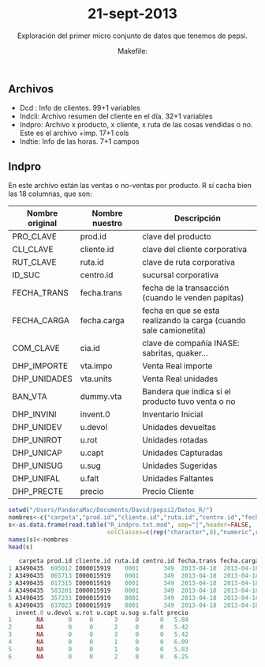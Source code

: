 % 21-sept-2013
% Exploración del primer micro conjunto de datos que tenemos de pepsi.
% Makefile: 

Archivos
--------------------------------------------------------------------------------------------------
- Dcd : Info de clientes. 99+1 variables
- Indcli: Archivo resumen del cliente en el día. 32+1 variables
- Indpro: Archivo x producto, x cliente, x ruta de las cosas vendidas o no. Este es el archivo +imp. 17+1 cols
- Indtie: Info de las horas. 7+1 campos

Indpro
--------------------------------------------------------------------------------------------------

En este archivo están las ventas o no-ventas por producto. R sí cacha bien las 18 columnas, que son:

Nombre original | Nombre nuestro  | Descripción
--------------- | --------------- | ----------------------------
PRO_CLAVE       | prod.id         |   clave del producto
CLI_CLAVE	      | cliente.id      |   clave del cliente corporativa
RUT_CLAVE	      | ruta.id         |   clave de ruta corporativa
ID_SUC	        | centro.id       |   sucursal corporativa
FECHA_TRANS	    | fecha.trans     |   fecha de la transacción (cuando le venden papitas)
FECHA_CARGA	    | fecha.carga     |   fecha en que se esta realizando la carga (cuando sale camionetita)
COM_CLAVE	      | cia.id          |   clave de compañía INASE: sabritas, quaker...
DHP_IMPORTE	    | vta.impo        |   Venta Real  importe
DHP_UNIDADES	  | vta.units       |   Venta Real unidades
BAN_VTA	        | dummy.vta       |   Bandera que indica si el producto tuvo venta o no
DHP_INVINI	    | invent.0        |   Inventario Inicial
DHP_UNIDEV	    | u.devol         |   Unidades devueltas
DHP_UNIROT	    | u.rot           |   Unidades rotadas
DHP_UNICAP	    | u.capt          |   Unidades Capturadas
DHP_UNISUG	    | u.sug           |   Unidades Sugeridas
DHP_UNIFAL	    | u.falt          |   Unidades Faltantes
DHP_PRECTE	    | precio          |   Precio Cliente



```r
setwd("/Users/PandoraMac/Documents/David/pepsi2/Datos_R/")
nombres<-c("carpeta","prod.id","cliente.id","ruta.id","centro.id","fecha.trans","fecha.carga","cia.id","vta.imp","vta.units","dummy.vta","invent.0","u.devol","u.rot","u.capt","u.sug", "u.falt","precio")
s<-as.data.frame(read.table("R_indpro.txt.mod", sep="|",header=FALSE,
                            colClasses=c(rep("character",8),"numeric",rep("integer",8),"numeric")))
names(s)<-nombres
head(s)

   carpeta prod.id cliente.id ruta.id centro.id fecha.trans fecha.carga cia.id vta.imp vta.units dummy.vta
1 A3490435  695012 I000015919    0001       349  2013-04-18  2013-04-18     30   17.52         3         1
2 A3490435  065713 I000015919    0001       349  2013-04-18  2013-04-18     30   10.84         2         1
3 A3490435  017315 I000015919    0001       349  2013-04-18  2013-04-18     30   16.26         3         1
4 A3490435  583201 I000015919    0001       349  2013-04-18  2013-04-18     30    6.09         1         1
5 A3490435  357231 I000015919    0001       349  2013-04-18  2013-04-18     30    5.83         1         1
6 A3490435  637023 I000015919    0001       349  2013-04-18  2013-04-18     30   12.50         2         1
  invent.0 u.devol u.rot u.capt u.sug u.falt precio
1       NA       0     0      3     0      0   5.84
2       NA       0     0      2     0      0   5.42
3       NA       0     0      3     0      0   5.42
4       NA       0     0      1     0      0   6.09
5       NA       0     0      1     0      0   5.83
6       NA       0     0      2     0      0   6.25
```



